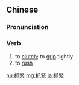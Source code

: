 {{also|抓紧}}
==Chinese==
{{zh-forms|s=抓紧}}

===Pronunciation===
{{zh-pron
|m=zhuājǐn
|c=zaa1 gan2
|mn=qz,xm,zz:choa-kín
|cat=v
}}

===Verb===
{{zh-verb}}

# to [[clutch]]; to [[grip]] tightly
# to [[rush]] {{gloss|to get something done}}
#: {{zh-x|抓緊 時間！|''Get a move on!''}}

{{zh-cat|Elementary}}

[[hu:抓緊]]
[[mg:抓緊]]
[[ja:抓緊]]